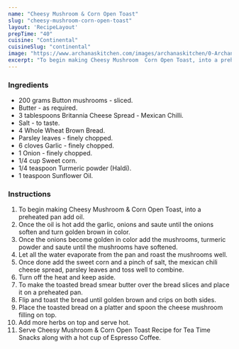 ---
name: "Cheesy Mushroom & Corn Open Toast"
slug: "cheesy-mushroom-corn-open-toast"
layout: 'RecipeLayout'
prepTime: "40"
cuisine: "Continental"
cuisineSlug: "continental"
image: "https://www.archanaskitchen.com/images/archanaskitchen/0-Archanas-Kitchen-Recipes/2019/Cheesy_Mushroom_Corn_Open_Toast_Recipe_Britannia_Cheesy_Kitchen_Video_Recipe_2_1600.jpg"
excerpt: "To begin making Cheesy Mushroom  Corn Open Toast, into a preheated pan add oil"
---

### Ingredients

- 200 grams Button mushrooms - sliced.
- Butter - as required.
- 3 tablespoons Britannia Cheese Spread - Mexican Chilli.
- Salt - to taste.
- 4 Whole Wheat Brown Bread.
- Parsley leaves - finely chopped.
- 6 cloves Garlic - finely chopped.
- 1 Onion - finely chopped.
- 1/4 cup Sweet corn.
- 1/4 teaspoon Turmeric powder (Haldi).
- 1 teaspoon Sunflower Oil.

### Instructions

1. To begin making Cheesy Mushroom & Corn Open Toast, into a preheated pan add oil.
1. Once the oil is hot add the garlic, onions and saute until the onions soften and turn golden brown in color.
1. Once the onions become golden in color add the mushrooms, turmeric powder and saute until the mushrooms have softened.
1. Let all the water evaporate from the pan and roast the mushrooms well.
1. Once done add the sweet corn and a pinch of salt, the mexican chili cheese spread, parsley leaves and toss well to combine.
1. Turn off the heat and keep aside.
1. To make the toasted bread smear butter over the bread slices and place it on a preheated pan.
1. Flip and toast the bread until golden brown and crips on both sides.
1. Place the toasted bread on a platter and spoon the cheese mushroom filling on top.
1. Add more herbs on top and serve hot.
1. Serve Cheesy Mushroom & Corn Open Toast Recipe for Tea Time Snacks along with a hot cup of Espresso Coffee.
